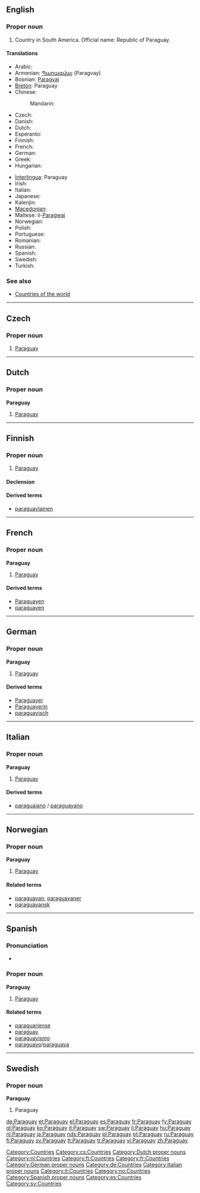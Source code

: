 {{also|paraguay}}
==English==

===Proper noun===
{{en-proper noun}}

# Country in South America. Official name: Republic of Paraguay.

====Translations====
{{trans-top|country in South America}}
* Arabic: {{t|ar|باراجواي|m|tr=Baragwaay|sc=Arab}}
* Armenian: [[Պարագվայ]] (Paragvay)
* Bosnian: [[Paragvaj]] {{m}}
* [[Breton]]: Paraguay
* Chinese:
*: Mandarin: {{t|cmn|巴拉圭|tr=Bālāguī|sc=Hani|xs=Mandarin}}
* Czech: {{t-|cs|Paraguay}}
* Danish: {{t-|da|Paraguay}}
* Dutch: {{t+|nl|Paraguay}}
* Esperanto: {{t-|eo|Paragvajo|xs=Esperanto}}
* Finnish: {{t+|fi|Paraguay}}
* French: {{t+|fr|Paraguay|m}}
* German: {{t+|de|Paraguay}}
* Greek: {{t+|el|Παραγουάη|f|tr=Paragouái|sc=Grek}}
* Hungarian: {{t+|hu|Paraguay}}
{{trans-mid}}
* [[Interlingua]]: Paraguay
* Irish: {{t+|ga|Paragua|xs=Irish}}
* Italian: {{t+|it|Paraguay|m}}
* Japanese: {{t+|ja|パラグアイ|tr=Paraguai|sc=Jpan}}
* Kalenjin: {{tø|kln|Paragwe}}
* [[Macedonian]]: {{t|mk|Парагвај|m|tr=Páragvaj|sc=Cyrl|xs=Macedonian}}
* Maltese: il-[[Paragwaj]]
* Norwegian: {{t-|no|Paraguay}}
* Polish: {{t+|pl|Paragwaj}}
* Portuguese: {{t+|pt|Paraguai}}
* Romanian: {{t-|ro|Paraguai|n}}
* Russian: {{t|ru|Парагвай|m|tr=Paragváj|sc=Cyrl}}
* Spanish: {{t+|es|Paraguay|m}}
* Swedish: {{t+|sv|Paraguay}}
* Turkish: {{t+|tr|Paraguay}}
{{trans-bottom}}

===See also===
* [[Appendix:Countries of the world|Countries of the world]]

[[Category:Countries]]

----

==Czech==

===Proper noun===
{{cs-proper noun|g=}}

# [[#English|Paraguay]]

[[Category:cs:Countries]]

----

==Dutch==

===Proper noun===
'''Paraguay''' {{n}}

# [[#English|Paraguay]]

[[Category:Dutch proper nouns]]
[[Category:nl:Countries]]

----

==Finnish==
{{wikipedia|lang=fi}}

===Proper noun===
{{infl|fi|proper noun}}

# [[#English|Paraguay]]

====Declension====
{{fi-decl-rosé|Paragua|y|a|en|i|np=1}}

====Derived terms====
* [[paraguaylainen]]

[[Category:fi:Countries]]

----

==French==

===Proper noun===
'''Paraguay''' {{m}}

# [[#English|Paraguay]]

====Derived terms====
* [[Paraguayen]]
* [[paraguayen]]

[[Category:fr:Countries]]

----

==German==
{{wikipedia|lang=de}}

===Proper noun===
'''Paraguay''' {{n}}

# [[#English|Paraguay]]

====Derived terms====
* [[Paraguayer]]
* [[Paraguayerin]]
* [[paraguayisch]]

[[Category:German proper nouns]]
[[Category:de:Countries]]

----

==Italian==
{{wikipedia|lang=it}}

===Proper noun===
'''Paraguay''' {{m}}

# [[#English|Paraguay]]

====Derived terms====
* [[paraguaiano]] / [[paraguayano]]

[[Category:Italian proper nouns]]
[[Category:it:Countries]]

----

==Norwegian==

===Proper noun===
'''Paraguay'''

# [[#English|Paraguay]]

====Related terms====
* [[paraguayan]], [[paraguayaner]]
* [[paraguayansk]]

[[Category:no:Countries]]

----

==Spanish==

===Pronunciation===
* {{audio|Es-Paraguay.ogg|audio}}

===Proper noun===
'''Paraguay''' {{f}}

# [[#English|Paraguay]]

====Related terms====
* [[paraguariense]]
* [[paraguay]]
* [[paraguayismo]]
* [[paraguayo]]/[[paraguaya]]

[[Category:Spanish proper nouns]]
[[Category:es:Countries]]

----

==Swedish==

===Proper noun===
'''Paraguay'''

# Paraguay

[[Category:sv:Countries]]

[[de:Paraguay]]
[[et:Paraguay]]
[[el:Paraguay]]
[[es:Paraguay]]
[[fr:Paraguay]]
[[fy:Paraguay]]
[[gl:Paraguay]]
[[ko:Paraguay]]
[[it:Paraguay]]
[[sw:Paraguay]]
[[li:Paraguay]]
[[hu:Paraguay]]
[[nl:Paraguay]]
[[ja:Paraguay]]
[[nds:Paraguay]]
[[pl:Paraguay]]
[[pt:Paraguay]]
[[ru:Paraguay]]
[[fi:Paraguay]]
[[sv:Paraguay]]
[[tt:Paraguay]]
[[tr:Paraguay]]
[[vi:Paraguay]]
[[zh:Paraguay]]